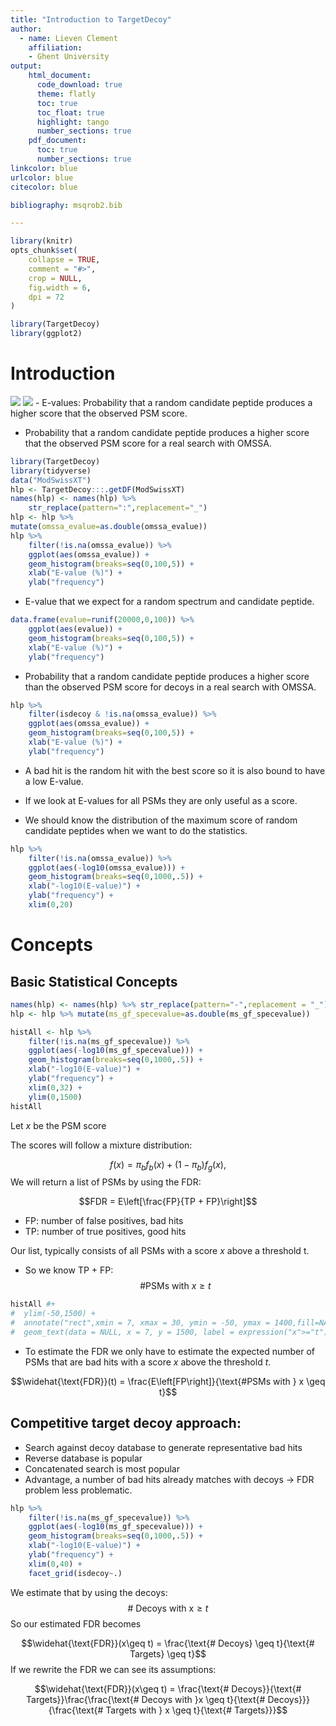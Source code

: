 ```yaml
---
title: "Introduction to TargetDecoy"
author: 
  - name: Lieven Clement
    affiliation:
    - Ghent University
output: 
    html_document:
      code_download: true
      theme: flatly
      toc: true
      toc_float: true
      highlight: tango
      number_sections: true
    pdf_document:
      toc: true
      number_sections: true
linkcolor: blue
urlcolor: blue
citecolor: blue

bibliography: msqrob2.bib

---
```


```r
library(knitr)
opts_chunk$set(
    collapse = TRUE,
    comment = "#>",
    crop = NULL,
    fig.width = 6,
    dpi = 72
)
```

```r
library(TargetDecoy)
library(ggplot2)
```

# Introduction

![](figures/ProteomicsWorkflow.png)
![](figures/peptideSpectralMatching.png)
- E-values: Probability that a random candidate peptide produces a higher score that the observed PSM score.


- Probability that a random candidate peptide produces a higher score that the observed PSM score for a real search with OMSSA.

```r
library(TargetDecoy)
library(tidyverse)
data("ModSwissXT")
hlp <- TargetDecoy:::.getDF(ModSwissXT) 
names(hlp) <- names(hlp) %>%
    str_replace(pattern=":",replacement="_")
hlp <- hlp %>% 
mutate(omssa_evalue=as.double(omssa_evalue))
hlp %>% 
    filter(!is.na(omssa_evalue)) %>% 
    ggplot(aes(omssa_evalue)) +
    geom_histogram(breaks=seq(0,100,5)) +
    xlab("E-value (%)") + 
    ylab("frequency")
```

- E-value that we expect for a random spectrum and candidate peptide.

```r
data.frame(evalue=runif(20000,0,100)) %>%
    ggplot(aes(evalue)) +
    geom_histogram(breaks=seq(0,100,5)) +
    xlab("E-value (%)") + 
    ylab("frequency")
```

- Probability that a random candidate peptide produces a higher score than the observed PSM score for decoys in a real search with OMSSA.

```r
hlp %>% 
    filter(isdecoy & !is.na(omssa_evalue)) %>% 
    ggplot(aes(omssa_evalue)) +
    geom_histogram(breaks=seq(0,100,5)) +
    xlab("E-value (%)") + 
    ylab("frequency")
```

- A bad hit is the random hit with the best score so it is also bound to have a low E-value.

- If we look at E-values for all PSMs they are only useful as a score.

- We should know the distribution of the maximum score of
random candidate peptides when we want to do the statistics.

```r
hlp %>% 
    filter(!is.na(omssa_evalue)) %>% 
    ggplot(aes(-log10(omssa_evalue))) +
    geom_histogram(breaks=seq(0,1000,.5)) +
    xlab("-log10(E-value)") + 
    ylab("frequency") +
    xlim(0,20) 
```
# Concepts

## Basic Statistical Concepts

```r
names(hlp) <- names(hlp) %>% str_replace(pattern="-",replacement = "_")
hlp <- hlp %>% mutate(ms_gf_specevalue=as.double(ms_gf_specevalue))
```

```r
histAll <- hlp %>% 
    filter(!is.na(ms_gf_specevalue)) %>% 
    ggplot(aes(-log10(ms_gf_specevalue))) +
    geom_histogram(breaks=seq(0,1000,.5)) +
    xlab("-log10(E-value)") + 
    ylab("frequency") +
    xlim(0,32) +
    ylim(0,1500)
histAll
```

Let $x$ be the PSM score 

The scores will follow a mixture distribution:

$$f(x) = \pi_bf_b(x)+(1-\pi_b)f_g(x),$$
We will return a list of PSMs by using the FDR:

$$FDR = E\left[\frac{FP}{TP + FP}\right]$$

- FP: number of false positives, bad hits
- TP: number of true positives, good hits


Our list, typically consists of all PSMs with a score $x$ above a threshold t. 

- So we know TP + FP: 
$$\text{#PSMs with } x \geq t$$

```r
histAll #+ 
#  ylim(-50,1500) +
#  annotate("rect",xmin = 7, xmax = 30, ymin = -50, ymax = 1400,fill=NA, color="black") +
#  geom_text(data = NULL, x = 7, y = 1500, label = expression("x">="t"),hjust=0)
```

- To estimate the FDR we only have to estimate the expected number of PSMs that are bad hits with a score $x$ above the threshold $t$.

$$\widehat{\text{FDR}}(t) = \frac{E\left[FP\right]}{\text{#PSMs with } x \geq t}$$


## Competitive target decoy approach:

- Search against decoy database to generate representative bad hits
- Reverse database is popular
- Concatenated search is most popular
- Advantage, a number of bad hits already matches with decoys $\rightarrow$ FDR problem less problematic.

```r
hlp %>% 
    filter(!is.na(ms_gf_specevalue)) %>% 
    ggplot(aes(-log10(ms_gf_specevalue))) +
    geom_histogram(breaks=seq(0,1000,.5)) +
    xlab("-log10(E-value)") + 
    ylab("frequency") +
    xlim(0,40) +
    facet_grid(isdecoy~.)
```

We estimate that by using the decoys: 
$$\text{# Decoys with x} \geq t$$
So our estimated FDR becomes 

$$\widehat{\text{FDR}}(x\geq t) = \frac{\text{# Decoys} \geq t}{\text{# Targets} \geq t}$$
If we rewrite the FDR we can see its assumptions:


$$\widehat{\text{FDR}}(x\geq t) = \frac{\text{# Decoys}}{\text{# Targets}}\frac{\frac{\text{# Decoys with }x \geq t}{\text{# Decoys}}}{\frac{\text{# Targets with } x \geq t}{\text{# Targets}}}$$
